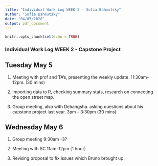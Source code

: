 ```yaml
---
title: "Individual Work Log WEEK 2 - Sofia Bahmutsky"
author: "Sofia Bahmutsky"
date: "04/05/2020"
output: pdf_document
---
```


```r
knitr::opts_chunk$set(echo = TRUE)
```

### Individual Work Log  WEEK 2 - Capstone Project

## Tuesday May 5

1. Meeting with prof and TA's, presenting the weekly update. 11:30am-12pm. (30 mins)

2. Importing data to R, checking summary stats, research on connecting the open street map. 

3. Group meeting, also with Debangsha. asking questions about his capstone project last year. 3pm - 3:30pm (30 mins)


## Wednesday May 6

1. Group meeting 9:30am -3?

2. Meeting with SC 11am-12pm (1 hour)

3. Revising proposal to fix issues which Bruno brought up.
